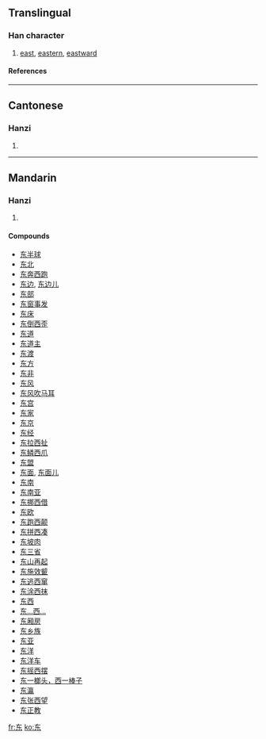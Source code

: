 {{see|東}}<!-- may be replaced by zh-forms -->

==Translingual==
===Han character===
{{Han char|rad=一|as=04|sn=5|four=|canj=大木 (KD)}}
# [[east]], [[eastern]], [[eastward]]
====References====
{{Han ref|kx=0078.021|hdz=10017.050|uh=4E1C|ud=19996}}
----
==Cantonese==
===Hanzi===
{{yue-hanzi|jyut=|y=dung1}}
# {{defn|Cantonese}}
----
==Mandarin==
===Hanzi===
{{cmn-hanzi|tra=東|pin=[[dōng]] (dong1)|wg=tung<sup>1</sup>}}
# {{defn|Mandarin}}

====Compounds====
*[[东半球]]
*[[东北]]
*[[东奔西跑]]
*[[东边]], [[东边儿]]
*[[东部]]
*[[东窗事发]]
*[[东床]]
*[[东倒西歪]]
*[[东道]]
*[[东道主]]
*[[东渡]]
*[[东方]]
*[[东非]]
*[[东风]]
*[[东风吹马耳]]
*[[东宫]]
*[[东家]]
*[[东京]]
*[[东经]]
*[[东拉西扯]]
*[[东鳞西爪]]
*[[东盟]]
*[[东面]], [[东面儿]]
*[[东南]]
*[[东南亚]]
*[[东挪西借]]
*[[东欧]]
*[[东跑西颠]]
*[[东拼西凑]]
*[[东坡肉]]
*[[东三省]]
*[[东山再起]]
*[[东施效颦]]
*[[东逃西窜]]
*[[东涂西抹]]
*[[东西]]
*[[东…西…]]
*[[东厢房]]
*[[东乡族]]
*[[东亚]]
*[[东洋]]
*[[东洋车]]
*[[东摇西摆]]
*[[东一榔头，西一棒子]]
*[[东瀛]]
*[[东张西望]]
*[[东正教]]







[[fr:东]]
[[ko:东]]